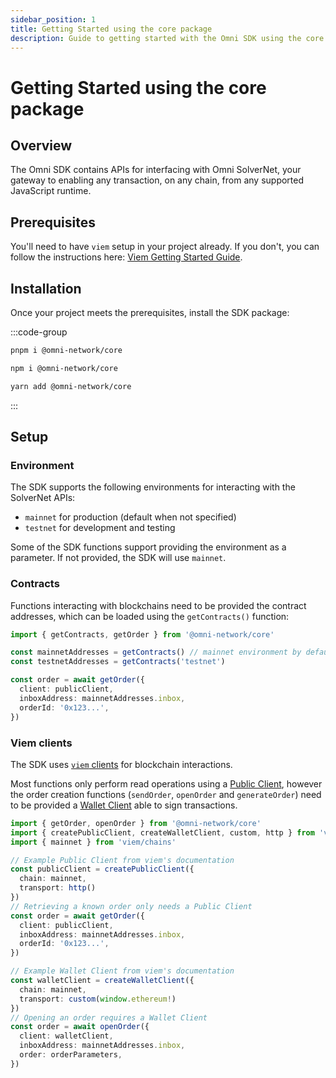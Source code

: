 ```yaml
---
sidebar_position: 1
title: Getting Started using the core package
description: Guide to getting started with the Omni SDK using the core package.
---
```



# Getting Started using the core package

## Overview

The Omni SDK contains APIs for interfacing with Omni SolverNet, your gateway to enabling any transaction, on any chain, from any supported JavaScript runtime.

## Prerequisites

You'll need to have `viem` setup in your project already. If you don't, you can follow the instructions here: [Viem Getting Started Guide](https://viem.sh/docs/getting-started).

## Installation

Once your project meets the prerequisites, install the SDK package:

:::code-group
```bash [pnpm]
pnpm i @omni-network/core
```

```bash [npm]
npm i @omni-network/core
```

```bash [yarn]
yarn add @omni-network/core
```
:::


## Setup

### Environment

The SDK supports the following environments for interacting with the SolverNet APIs:

- `mainnet` for production (default when not specified)
- `testnet` for development and testing

Some of the SDK functions support providing the environment as a parameter. If not provided, the SDK will use `mainnet`.

### Contracts

Functions interacting with blockchains need to be provided the contract addresses, which can be loaded using the `getContracts()` function:

```ts
import { getContracts, getOrder } from '@omni-network/core'

const mainnetAddresses = getContracts() // mainnet environment by default
const testnetAddresses = getContracts('testnet')

const order = await getOrder({
  client: publicClient,
  inboxAddress: mainnetAddresses.inbox,
  orderId: '0x123...',
})
```

### Viem clients

The SDK uses [`viem` clients](https://viem.sh/) for blockchain interactions.

Most functions only perform read operations using a [Public Client](https://viem.sh/docs/clients/public), however the order creation functions (`sendOrder`, `openOrder` and `generateOrder`) need to be provided a [Wallet Client](https://viem.sh/docs/clients/wallet) able to sign transactions.

```ts
import { getOrder, openOrder } from '@omni-network/core'
import { createPublicClient, createWalletClient, custom, http } from 'viem'
import { mainnet } from 'viem/chains'

// Example Public Client from viem's documentation
const publicClient = createPublicClient({
  chain: mainnet,
  transport: http()
})
// Retrieving a known order only needs a Public Client
const order = await getOrder({
  client: publicClient,
  inboxAddress: mainnetAddresses.inbox,
  orderId: '0x123...',
})

// Example Wallet Client from viem's documentation
const walletClient = createWalletClient({
  chain: mainnet,
  transport: custom(window.ethereum!)
})
// Opening an order requires a Wallet Client
const order = await openOrder({
  client: walletClient,
  inboxAddress: mainnetAddresses.inbox,
  order: orderParameters,
})
```
